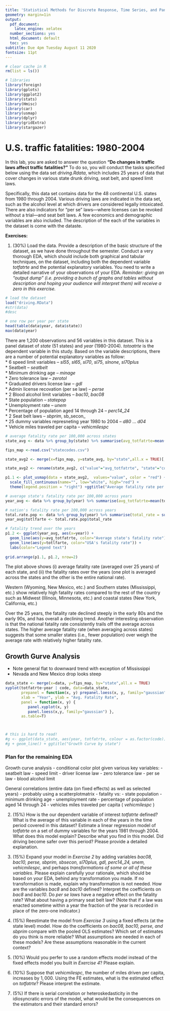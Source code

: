 ```yaml
---
title: 'Statistical Methods for Discrete Response, Time Series, and Panel Data (W271): Group Lab 3'
geometry: margin=1in
output:
  pdf_document:
    latex_engine: xelatex
  number_sections: yes
  html_document: default
  toc: yes
subtitle: Due 4pm Tuesday August 11 2020
fontsize: 11pt
---
```


```r
# clear cache in R
rm(list = ls())
```


```r
# libraries
library(foreign)
library(gplots)
library(ggplot2)
library(stats)
library(Hmisc)
library(car)
library(usmap)
library(dplyr)
library(gridExtra)
library(stargazer)
```


\newpage

# U.S. traffic fatalities: 1980-2004

In this lab, you are asked to answer the question **"Do changes in traffic laws affect traffic fatalities?"**  To do so, you will conduct the tasks specified below using the data set *driving.Rdata*, which includes 25 years of data that cover changes in various state drunk driving, seat belt, and speed limit laws. 

Specifically, this data set contains data for the 48 continental U.S. states from 1980 through 2004. Various driving laws are indicated in the data set, such as the alcohol level at which drivers are considered legally intoxicated. There are also indicators for “per se” laws—where licenses can be revoked without a trial—and seat belt laws. A few economics and demographic variables are also included. The description of the each of the variables in the dataset is come with the dataste.

**Exercises:**

1. (30%) Load the data. Provide a description of the basic structure of the dataset, as we have done throughout the semester. Conduct a very thorough EDA, which should include both graphical and tabular techniques, on the dataset, including both the dependent variable *totfatrte* and the potential explanatory variables. You need to write a detailed narrative of your observations of your EDA. *Reminder: giving an "output dump" (i.e. providing a bunch of graphs and tables without description and hoping your audience will interpret them) will receive a zero in this exercise.*

```r
# load the dataset
load("driving.RData")
#str(data)
#desc

# one row per year per state
head(table(data$year, data$state))
max(data$year)
```

There are 1,200 observations and 56 variables in this dataset. This is a panel dataset of _state_ (51 states) and _year_ (1980-2004). _totoatrte_ is the dependent variable in this study. Based on the variable descriptions, there are a number of potential explanatory variables as follow: \
* 6 speed limit variables -- _sl55_, _sl65_, _sl70_, _sl75_, _slnone_, _sl70plus_ \
* Seatbelt -- _seatbelt_ \
* Minimum drinking age -- _minage_ \
* Zero tolerance law -- _zerotol_ \
* Graduated drivers license law -- _gdl_ \
* Admin license recovation (per se law) -- _perse_ \
* 2 Blood alcohol limit variables -- _bac10_, _bac08_ \
* State population -- _statepop_ \
* Unemployment rate -- _unem_ \
* Percentage of population aged 14 through 24 -- _perc14_24_ \
* 2 Seat belt laws -- _sbprim_, sb_secon_ \
* 25 dummy variables represneting year 1980 to 2004 -- _d80_ ... _d04_ \
* Vehicle miles traveled per capita -- _vehicmilespc_ \


```r
# average fatality rate per 100,000 across states
state_avg <- data %>% group_by(state) %>% summarise(avg_totfatrte=mean(totfatrte))

fips_map <-read.csv("statecodes.csv")

state_avg2 <- merge(x=fips_map, y=state_avg, by="state",all.x = TRUE)[,c("code", "avg_totfatrte")]

state_avg2 <- rename(state_avg2, c("value"="avg_totfatrte", "state"="code"))

p1.1 <- plot_usmap(data = state_avg2,  values="value", color = "red") + 
  scale_fill_continuous(name="", low="white", high="red") + 
  theme(legend.position = "right") +ggtitle("Average fatality rate per 100,000 (1980-2004)")

# average state's fatality rate per 100,000 across years
year_avg <- data %>% group_by(year) %>% summarise(avg_totfatrte=mean(totfatrte))

# nation's fatality rate per 100,000 across years
total.rate.pop <- data %>% group_by(year) %>% summarise(total_rate = sum(totfat)*100000/sum(statepop))
year_avg$totlfarte <- total.rate.pop$total_rate

# fatality trend over the years
p1.2 <- ggplot(year_avg, aes(x=year)) + 
  geom_line(aes(y=avg_totfatrte, color="Average state's fatality rate")) +
  geom_line(aes(y=totlfarte, color="USA's fatality rate")) + 
  labs(color="Legend text")
  
grid.arrange(p1.1, p1.2, nrow=2)
```

The plot above shows (i) average fatality rate (averaged over 25 years) of each state, and (ii) the fatality rates over the years (one plot is averaged across the states and the other is the entire national rate). 

Western (Wyoming, New Mexico, etc.) and Southern states (Mississippi, etc.) show relatively high fatality rates compared to the rest of the country such as Midwest (Illinois, Minnesota, etc.) and coastal states (New York, California, etc.)

Over the 25 years, the fatality rate declined steeply in the early 80s and the early 90s, and has overall a declining trend. Another interesting observation is that the national fatality rate consistently trails off the average across states. The higher average fatality rate (when averaging across states) suggests that some smaller states (i.e., fewer population) over weigh the average rate with relatively higher fatality rate. 


## Growth Gurve Analysis
- Note general flat to downward trend with exception of Mississippi
- Nevada and New Mexico drop looks steep


```r
data_state <- merge(x=data, y=fips_map, by="state",all.x = TRUE)
xyplot(totfatrte~year | code, data=data_state, 
       prepanel = function(x, y) prepanel.loess(x, y, family="gaussian"),
       xlab = "Year", ylab = "Avg. Fatality Rate",
       panel = function(x, y) {
          panel.xyplot(x, y)
          panel.loess(x,y, family="gaussian") },
       as.table=T)



# this is hard to read!
#g <- ggplot(data_state, aes(year, totfatrte, colour = as.factor(code)))
#g + geom_line() + ggtitle("Growth Curve by state")

```

### Plan for the remaining EDA

Growth curve analysis
- conditional color plot given various key variables:
    - seatbelt law
    - speed limit
    - driver license law
    - zero tolerance law
    - per se law
    - blood alcohol limit

General correlations (entire data (on fixed effects) as well as selected years) - probably using a scatterplotmatrix
- fatality vs:
    - state population
    - minimum drinking age
    - unemployment rate
    - percentage of population aged 14 through 24
    - vehicles miles traveled per capita ( _vehicmilespc_ )


2. (15%) How is the our dependent variable of interest *totfatrte* defined? What is the average of this variable in each of the years in the time period covered in this dataset? Estimate a linear regression model of *totfatrte* on a set of dummy variables for the years 1981 through 2004. What does this model explain? Describe what you find in this model. Did driving become safer over this period? Please provide a detailed explanation.

3. (15%) Expand your model in *Exercise 2* by adding variables *bac08, bac10, perse, sbprim, sbsecon, sl70plus, gdl, perc14_24, unem, vehicmilespc*, and perhaps *transformations of some or all of these variables*. Please explain carefully your rationale, which should be based on your EDA, behind any transformation you made. If no transformation is made, explain why transformation is not needed. How are the variables *bac8* and *bac10* defined? Interpret the coefficients on *bac8* and *bac10*. Do *per se laws* have a negative effect on the fatality rate? What about having a primary seat belt law? (Note that if a law was enacted sometime within a year the fraction of the year is recorded in place of the zero-one indicator.)

4. (15%) Reestimate the model from *Exercise 3* using a fixed effects (at the state level) model. How do the coefficients on *bac08, bac10, perse, and sbprim* compare with the pooled OLS estimates? Which set of estimates do you think is more reliable? What assumptions are needed in each of these models?  Are these assumptions reasonable in the current context?

5. (10%) Would you perfer to use a random effects model instead of the fixed effects model you built in *Exercise 4*? Please explain.

6. (10%) Suppose that *vehicmilespc*, the number of miles driven per capita, increases by $1,000$. Using the FE estimates, what is the estimated effect on *totfatrte*? Please interpret the estimate.

7. (5%) If there is serial correlation or heteroskedasticity in the idiosyncratic errors of the model, what would be the consequences on the estimators and their standard errors?














